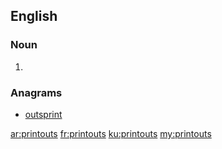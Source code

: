 ==English==

===Noun===
{{head|en|plural}}

# {{plural of|printout|lang=en}}

===Anagrams===
* [[outsprint#English|outsprint]]

[[ar:printouts]]
[[fr:printouts]]
[[ku:printouts]]
[[my:printouts]]